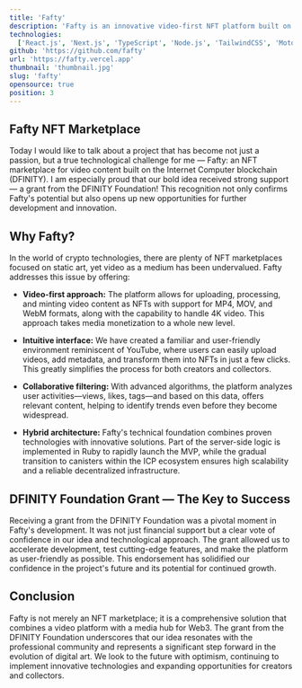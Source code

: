```yaml
---
title: 'Fafty'
description: 'Fafty is an innovative video-first NFT platform built on the Internet Computer blockchain (DFINITY). Fafty enables effortless video uploads and minting (supporting MP4, MOV, WebM, and 4K) through a user-friendly, YouTube-like interface. A prestigious DFINITY Foundation grant highlights its potential and forward-thinking approach.'
technologies:
  ['React.js', 'Next.js', 'TypeScript', 'Node.js', 'TailwindCSS', 'Motoko', 'Ruby', 'ICP']
github: 'https://github.com/fafty'
url: 'https://fafty.vercel.app'
thumbnail: 'thumbnail.jpg'
slug: 'fafty'
opensource: true
position: 3
---
```


## Fafty NFT Marketplace

Today I would like to talk about a project that has become not just a passion, but a true technological challenge for me — Fafty: an NFT marketplace for video content built on the Internet Computer blockchain (DFINITY). I am especially proud that our bold idea received strong support — a grant from the DFINITY Foundation! This recognition not only confirms Fafty's potential but also opens up new opportunities for further development and innovation.

## Why Fafty?

In the world of crypto technologies, there are plenty of NFT marketplaces focused on static art, yet video as a medium has been undervalued. Fafty addresses this issue by offering:

- **Video-first approach:** The platform allows for uploading, processing, and minting video content as NFTs with support for MP4, MOV, and WebM formats, along with the capability to handle 4K video. This approach takes media monetization to a whole new level.

- **Intuitive interface:** We have created a familiar and user-friendly environment reminiscent of YouTube, where users can easily upload videos, add metadata, and transform them into NFTs in just a few clicks. This greatly simplifies the process for both creators and collectors.

- **Collaborative filtering:** With advanced algorithms, the platform analyzes user activities—views, likes, tags—and based on this data, offers relevant content, helping to identify trends even before they become widespread.

- **Hybrid architecture:** Fafty's technical foundation combines proven technologies with innovative solutions. Part of the server-side logic is implemented in Ruby to rapidly launch the MVP, while the gradual transition to canisters within the ICP ecosystem ensures high scalability and a reliable decentralized infrastructure.

## DFINITY Foundation Grant — The Key to Success

Receiving a grant from the DFINITY Foundation was a pivotal moment in Fafty's development. It was not just financial support but a clear vote of confidence in our idea and technological approach. The grant allowed us to accelerate development, test cutting-edge features, and make the platform as user-friendly as possible. This endorsement has solidified our confidence in the project's future and its potential for continued growth.

## Conclusion

Fafty is not merely an NFT marketplace; it is a comprehensive solution that combines a video platform with a media hub for Web3. The grant from the DFINITY Foundation underscores that our idea resonates with the professional community and represents a significant step forward in the evolution of digital art. We look to the future with optimism, continuing to implement innovative technologies and expanding opportunities for creators and collectors.
